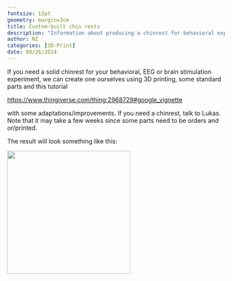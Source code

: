 ```yaml
---
fontsize: 12pt
geometry: margin=3cm
title: Custom-built chin rests
description: "Information about producing a chinrest for behavioral experiments"
author: NZ
categories: [3D-Print]
date: 08/26/2024
---
```


If you need a solid chinrest for your behavioral, EEG or brain stimulation experiment, we can create one ourselves using 3D printing, some standard parts and this tutorial

<https://www.thingiverse.com/thing:2968729#google_vignette>

with some adaptations/improvements. If you need a chinrest, talk to Lukas. Note that it may take a few weeks since some parts need to be orders and or/printed.

The result will look something like this:

![](images/clipboard-4158281035.png){width="285"}
